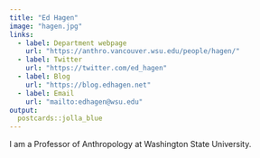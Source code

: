```yaml
---
title: "Ed Hagen"
image: "hagen.jpg"
links:
  - label: Department webpage
    url: "https://anthro.vancouver.wsu.edu/people/hagen/"
  - label: Twitter
    url: "https://twitter.com/ed_hagen"
  - label: Blog
    url: "https://blog.edhagen.net"
  - label: Email
    url: "mailto:edhagen@wsu.edu"
output:
  postcards::jolla_blue
---
```

 
I am a Professor of Anthropology at Washington State University.
